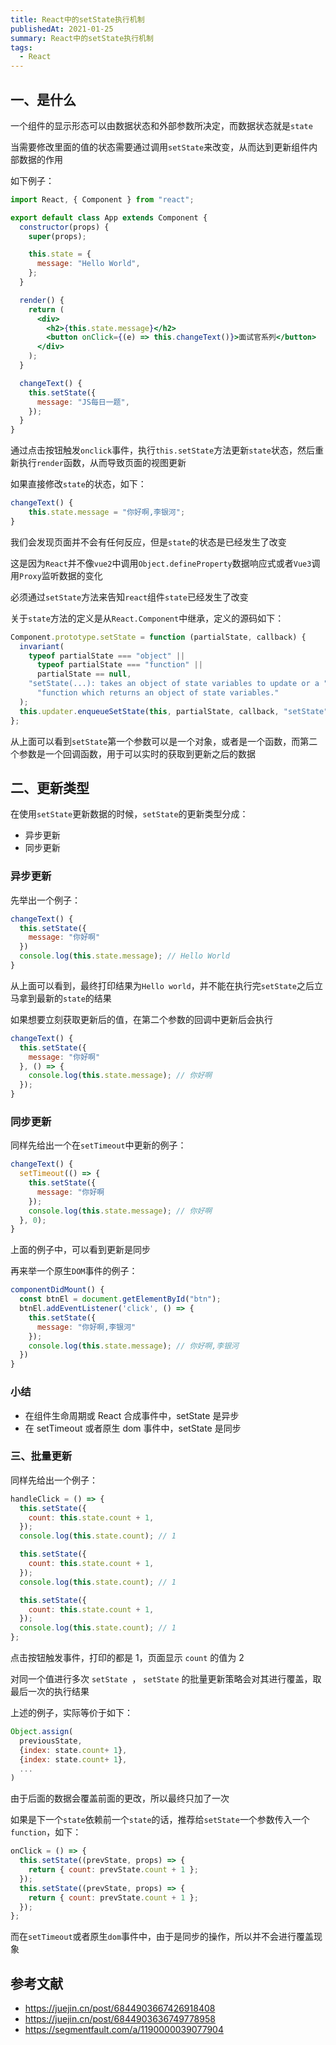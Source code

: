 ```yaml
---
title: React中的setState执行机制
publishedAt: 2021-01-25
summary: React中的setState执行机制
tags:
  - React
---
```


## 一、是什么

一个组件的显示形态可以由数据状态和外部参数所决定，而数据状态就是`state`

当需要修改里面的值的状态需要通过调用`setState`来改变，从而达到更新组件内部数据的作用

如下例子：

```jsx
import React, { Component } from "react";

export default class App extends Component {
  constructor(props) {
    super(props);

    this.state = {
      message: "Hello World",
    };
  }

  render() {
    return (
      <div>
        <h2>{this.state.message}</h2>
        <button onClick={(e) => this.changeText()}>面试官系列</button>
      </div>
    );
  }

  changeText() {
    this.setState({
      message: "JS每日一题",
    });
  }
}
```

通过点击按钮触发`onclick`事件，执行`this.setState`方法更新`state`状态，然后重新执行`render`函数，从而导致页面的视图更新

如果直接修改`state`的状态，如下：

```jsx
changeText() {
    this.state.message = "你好啊,李银河";
}
```

我们会发现页面并不会有任何反应，但是`state`的状态是已经发生了改变

这是因为`React`并不像`vue2`中调用`Object.defineProperty`数据响应式或者`Vue3`调用`Proxy`监听数据的变化

必须通过`setState`方法来告知`react`组件`state`已经发生了改变

关于`state`方法的定义是从`React.Component`中继承，定义的源码如下：

```js
Component.prototype.setState = function (partialState, callback) {
  invariant(
    typeof partialState === "object" ||
      typeof partialState === "function" ||
      partialState == null,
    "setState(...): takes an object of state variables to update or a " +
      "function which returns an object of state variables."
  );
  this.updater.enqueueSetState(this, partialState, callback, "setState");
};
```

从上面可以看到`setState`第一个参数可以是一个对象，或者是一个函数，而第二个参数是一个回调函数，用于可以实时的获取到更新之后的数据

## 二、更新类型

在使用`setState`更新数据的时候，`setState`的更新类型分成：

- 异步更新
- 同步更新

### 异步更新

先举出一个例子：

```jsx
changeText() {
  this.setState({
    message: "你好啊"
  })
  console.log(this.state.message); // Hello World
}
```

从上面可以看到，最终打印结果为`Hello world`，并不能在执行完`setState`之后立马拿到最新的`state`的结果

如果想要立刻获取更新后的值，在第二个参数的回调中更新后会执行

```jsx
changeText() {
  this.setState({
    message: "你好啊"
  }, () => {
    console.log(this.state.message); // 你好啊
  });
}
```

### 同步更新

同样先给出一个在`setTimeout`中更新的例子：

```jsx
changeText() {
  setTimeout(() => {
    this.setState({
      message: "你好啊
    });
    console.log(this.state.message); // 你好啊
  }, 0);
}
```

上面的例子中，可以看到更新是同步

再来举一个原生`DOM`事件的例子：

```jsx
componentDidMount() {
  const btnEl = document.getElementById("btn");
  btnEl.addEventListener('click', () => {
    this.setState({
      message: "你好啊,李银河"
    });
    console.log(this.state.message); // 你好啊,李银河
  })
}
```

### 小结

- 在组件生命周期或 React 合成事件中，setState 是异步
- 在 setTimeout 或者原生 dom 事件中，setState 是同步

### 三、批量更新

同样先给出一个例子：

```jsx
handleClick = () => {
  this.setState({
    count: this.state.count + 1,
  });
  console.log(this.state.count); // 1

  this.setState({
    count: this.state.count + 1,
  });
  console.log(this.state.count); // 1

  this.setState({
    count: this.state.count + 1,
  });
  console.log(this.state.count); // 1
};
```

点击按钮触发事件，打印的都是 1，页面显示 `count` 的值为 2

对同一个值进行多次 `setState `， `setState` 的批量更新策略会对其进行覆盖，取最后一次的执行结果

上述的例子，实际等价于如下：

```js
Object.assign(
  previousState,
  {index: state.count+ 1},
  {index: state.count+ 1},
  ...
)
```

由于后面的数据会覆盖前面的更改，所以最终只加了一次

如果是下一个`state`依赖前一个`state`的话，推荐给`setState`一个参数传入一个`function`，如下：

```jsx
onClick = () => {
  this.setState((prevState, props) => {
    return { count: prevState.count + 1 };
  });
  this.setState((prevState, props) => {
    return { count: prevState.count + 1 };
  });
};
```

而在`setTimeout`或者原生`dom`事件中，由于是同步的操作，所以并不会进行覆盖现象

## 参考文献

- https://juejin.cn/post/6844903667426918408
- https://juejin.cn/post/6844903636749778958
- https://segmentfault.com/a/1190000039077904
